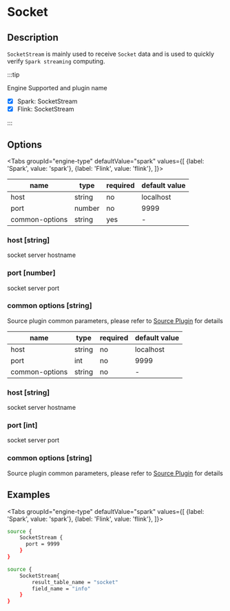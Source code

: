 
# Socket

## Description

`SocketStream` is mainly used to receive `Socket` data and is used to quickly verify `Spark streaming` computing.

:::tip

Engine Supported and plugin name

* [x] Spark: SocketStream
* [x] Flink: SocketStream

:::

## Options

<Tabs
    groupId="engine-type"
    defaultValue="spark"
    values={[
        {label: 'Spark', value: 'spark'},
        {label: 'Flink', value: 'flink'},
    ]}>
<TabItem value="spark">

| name           | type   | required | default value |
| -------------- | ------ | -------- | ------------- |
| host           | string | no       | localhost     |
| port           | number | no       | 9999          |
| common-options | string | yes      | -             |

### host [string]

socket server hostname

### port [number]

socket server port

### common options [string]

Source plugin common parameters, please refer to [Source Plugin](common-options.mdx) for details

</TabItem>
<TabItem value="flink">

| name           | type   | required | default value |
| -------------- | ------ | -------- | ------------- |
| host           | string | no       | localhost     |
| port           | int    | no       | 9999          |
| common-options | string | no       | -             |

### host [string]

socket server hostname

### port [int]

socket server port

### common options [string]

Source plugin common parameters, please refer to [Source Plugin](common-options.mdx) for details

</TabItem>
</Tabs>

## Examples

<Tabs
    groupId="engine-type"
    defaultValue="spark"
    values={[
        {label: 'Spark', value: 'spark'},
        {label: 'Flink', value: 'flink'},
    ]}>
<TabItem value="spark">

```bash
source {
    SocketStream {
      port = 9999
    }
}
```

</TabItem>
<TabItem value="flink">

```bash
source {
    SocketStream{
        result_table_name = "socket"
        field_name = "info"
    }
}
```

</TabItem>
</Tabs>